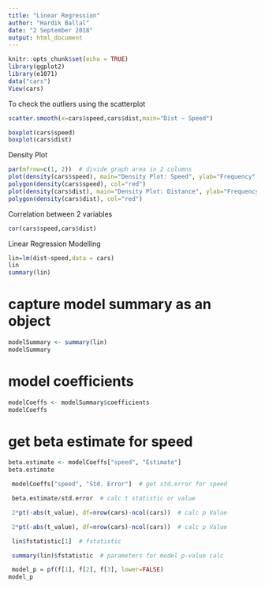 ---
title: "Linear Regression"
author: "Hardik Ballal"
date: "2 September 2018"
output: html_document
---

```{r setup, include=FALSE}
knitr::opts_chunk$set(echo = TRUE)
library(ggplot2)
library(e1071)
data("cars")
View(cars)
```


To check the outliers using the scatterplot
```{r}
scatter.smooth(x=cars$speed,cars$dist,main="Dist ~ Speed") 
```

```{r}
boxplot(cars$speed)
boxplot(cars$dist)
```





Density Plot
```{r}
par(mfrow=c(1, 2))  # divide graph area in 2 columns
plot(density(cars$speed), main="Density Plot: Speed", ylab="Frequency", sub=paste("Skewness:", round(e1071::skewness(cars$speed), 2)))  # density plot for 'speed'
polygon(density(cars$speed), col="red")
plot(density(cars$dist), main="Density Plot: Distance", ylab="Frequency", sub=paste("Skewness:", round(e1071::skewness(cars$dist), 2)))  # density plot for 'dist'
polygon(density(cars$dist), col="red")
```



Correlation between 2 variables
```{r}
cor(cars$speed,cars$dist)
```





Linear Regression Modelling
```{r}
lin=lm(dist~speed,data = cars)
lin
summary(lin)
```


# capture model summary as an object
```{r}
modelSummary <- summary(lin)
modelSummary

```
# model coefficients
```{r}
modelCoeffs <- modelSummary$coefficients
modelCoeffs
```
# get beta estimate for speed
```{r}
beta.estimate <- modelCoeffs["speed", "Estimate"]
beta.estimate 
```

```{r}
 modelCoeffs["speed", "Std. Error"]  # get std.error for speed
```

```{r}
 beta.estimate/std.error  # calc t statistic or value
```

```{r}
 2*pt(-abs(t_value), df=nrow(cars)-ncol(cars))  # calc p Value
```

```{r}
 2*pt(-abs(t_value), df=nrow(cars)-ncol(cars))  # calc p Value
```

```{r}
 lin$fstatistic[1]  # fstatistic
```

```{r}
 summary(lin)$fstatistic  # parameters for model p-value calc
```

```{r}
 model_p = pf(f[1], f[2], f[3], lower=FALSE)
model_p
```

